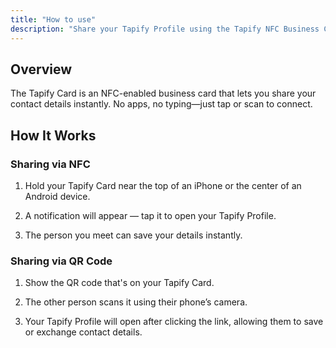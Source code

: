 ```yaml
---
title: "How to use"
description: "Share your Tapify Profile using the Tapify NFC Business Card."
---
```


## Overview

The Tapify Card is an NFC-enabled business card that lets you share your contact details instantly. No apps, no typing—just tap or scan to connect.

## How It Works

### Sharing via NFC

1. Hold your Tapify Card near the top of an iPhone or the center of an Android device.

2. A notification will appear — tap it to open your Tapify Profile.

3. The person you meet can save your details instantly.

### Sharing via QR Code

1. Show the QR code that's on your Tapify Card.

2. The other person scans it using their phone’s camera.

3. Your Tapify Profile will open after clicking the link, allowing them to save or exchange contact details.